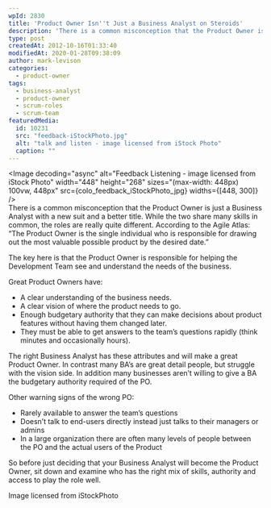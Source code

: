 ```yaml
---
wpId: 2830
title: 'Product Owner Isn''t Just a Business Analyst on Steroids'
description: 'There is a common misconception that the Product Owner is just a Business Analyst with a new suit and a better title. While the two share many skills in common, the roles are really quite different. According to the Agile Atlas: "The Product Owner is the single individual who is responsible for drawing out the most valuable ...'
type: post
createdAt: 2012-10-16T01:33:40
modifiedAt: 2020-01-28T09:38:09
author: mark-levison
categories:
  - product-owner
tags:
  - business-analyst
  - product-owner
  - scrum-roles
  - scrum-team
featuredMedia:
  id: 10231
  src: "feedback-iStockPhoto.jpg"
  alt: "talk and listen - image licensed from iStock Photo"
  caption: ""
---
```





<Image decoding="async" alt="Feedback Listening - image licensed from iStock Photo" width="448" height="268" sizes="(max-width: 448px) 100vw, 448px" src={colo_feedback_iStockPhoto_jpg} widths={[448, 300]} />  
There is a common misconception that the Product Owner is just a Business Analyst with a new suit and a better title. While the two share many skills in common, the roles are really quite different. According to the Agile Atlas: “The Product Owner is the single individual who is responsible for drawing out the most valuable possible product by the desired date.”

The key here is that the Product Owner is responsible for helping the Development Team see and understand the needs of the business.

Great Product Owners have:

*   A clear understanding of the business needs.
*   A clear vision of where the product needs to go.
*   Enough budgetary authority that they can make decisions about product features without having them changed later.
*   They must be able to get answers to the team’s questions rapidly (think minutes and occasionally hours).

The right Business Analyst has these attributes and will make a great Product Owner. In contrast many BA’s are great detail people, but struggle with the vision side. In addition many businesses aren’t willing to give a BA the budgetary authority required of the PO.

Other warning signs of the wrong PO:

*   Rarely available to answer the team’s questions
*   Doesn’t talk to end-users directly instead just talks to their managers or admins
*   In a large organization there are often many levels of people between the PO and the actual users of the Product

So before just deciding that your Business Analyst will become the Product Owner, sit down and examine who has the right mix of skills, authority and access to play the role well.

Image licensed from iStockPhoto